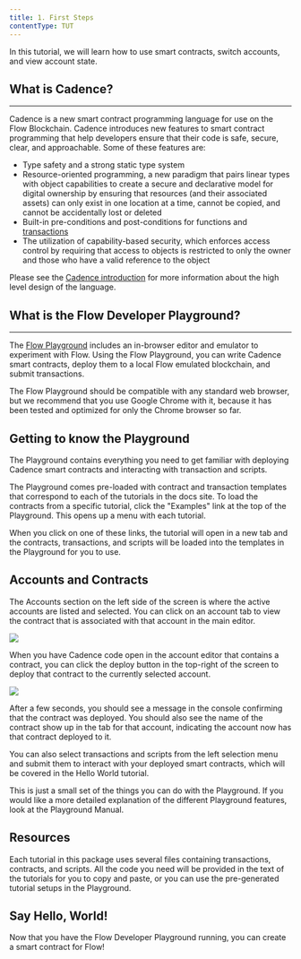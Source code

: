 ```yaml
---
title: 1. First Steps
contentType: TUT
---
```


In this tutorial, we will learn how to use smart contracts, switch accounts, and view account state.

## What is Cadence?

---

Cadence is a new smart contract programming language for use on the Flow Blockchain.
Cadence introduces new features to smart contract programming that help developers ensure that their code is safe, secure, clear, and approachable. Some of these features are:

- Type safety and a strong static type system
- Resource-oriented programming, a new paradigm that pairs linear types with object capabilities to create a secure and declarative model for digital ownership
  by ensuring that resources (and their associated assets) can only exist in one location at a time, cannot be copied, and cannot be accidentally lost or deleted
- Built-in pre-conditions and post-conditions for functions and [transactions](/cadence/language/transactions/)
- The utilization of capability-based security, which enforces access control by requiring that access to objects
  is restricted to only the owner and those who have a valid reference to the object

Please see the [Cadence introduction](/cadence/index) for more information about the high level design of the language.

## What is the Flow Developer Playground?

---

The [Flow Playground](https://play.onflow.org) includes an in-browser editor and emulator to experiment with Flow.
Using the Flow Playground, you can write Cadence smart contracts, deploy them to a local Flow emulated blockchain, and submit transactions.

The Flow Playground should be compatible with any standard web browser, but we recommend that you use Google Chrome with it,
because it has been tested and optimized for only the Chrome browser so far.

<!-- If you encounter issues using the Flow Developer Playground, see the [Playground Manual](doc:playground-manual) or [Debugging](doc:debugging) for help. -->

## Getting to know the Playground

The Playground contains everything you need to get familiar with deploying Cadence smart contracts and interacting with transaction and scripts.

The Playground comes pre-loaded with contract and transaction templates that correspond to each of the tutorials in the docs site.
To load the contracts from a specific tutorial, click the "Examples" link at the top of the Playground. This opens up a menu with each tutorial.

When you click on one of these links, the tutorial will open in a new tab and the contracts, transactions, and scripts will be loaded into the templates in the Playground for you to use.

## Accounts and Contracts

The Accounts section on the left side of the screen is where the active accounts are listed and selected.
You can click on an account tab to view the contract that is associated with that account in the main editor.

<Img src="https://storage.googleapis.com/flow-resources/documentation-assets/cadence-tuts/playground-accounts.png" />

When you have Cadence code open in the account editor that contains a contract,
you can click the deploy button in the top-right of the screen to deploy that contract to the currently selected account.

<Img src="https://storage.googleapis.com/flow-resources/documentation-assets/cadence-tuts/playground-deploy.png" />

After a few seconds, you should see a message in the console confirming that the contract was deployed.
You should also see the name of the contract show up in the tab for that account, indicating the account now has that contract deployed to it.

You can also select transactions and scripts from the left selection menu and submit them to interact with your deployed smart contracts,
which will be covered in the Hello World tutorial.

This is just a small set of the things you can do with the Playground.
If you would like a more detailed explanation of the different Playground features, look at the Playground Manual.

## Resources

Each tutorial in this package uses several files containing transactions, contracts, and scripts.
All the code you need will be provided in the text of the tutorials for you to copy and paste,
or you can use the pre-generated tutorial setups in the Playground.

## Say Hello, World!

Now that you have the Flow Developer Playground running, you can create a smart contract for Flow!
